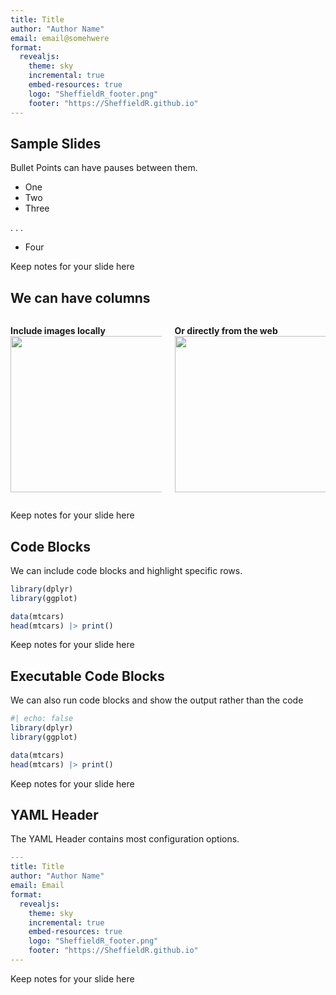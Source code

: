 ```yaml
---
title: Title
author: "Author Name"
email: email@somehwere
format:
  revealjs:
    theme: sky
    incremental: true
    embed-resources: true
    logo: "SheffieldR_footer.png"
    footer: "https://SheffieldR.github.io"
---
```


::: {.incremental}
## Sample Slides

Bullet Points can have pauses between them.

* One
* Two
* Three

. . .

* Four

:::
::: {.notes}

Keep notes for your slide here

:::

::: {.incremental'}
## We can have columns
:::: {.columns}

::: {.column width="50%"}

**Include images locally**
![](SheffieldR_footer.png){width=250}
:::
::: {.column width="50%"}
**Or directly from the web**
![](https://live.staticflickr.com/65535/52358555065_6a2abf6ef5_k.jpg){width=250}
:::
::::
:::
::: {.notes}

Keep notes for your slide here

:::

::: {.incremental}
## Code Blocks

We can include code blocks and highlight specific rows.

```.R
library(dplyr)
library(ggplot)

data(mtcars)
head(mtcars) |> print()
```
:::
::: {.notes}

Keep notes for your slide here

:::


::: {.incremental}
## Executable Code Blocks

We can also run code blocks and show the output rather than the code

```.R
#| echo: false
library(dplyr)
library(ggplot)

data(mtcars)
head(mtcars) |> print()
```

:::
::: {.notes}
Keep notes for your slide here
:::

::: {.incremental}
## YAML Header

The YAML Header contains most configuration options.

```.yaml
---
title: Title
author: "Author Name"
email: Email
format:
  revealjs:
    theme: sky
    incremental: true
    embed-resources: true
    logo: "SheffieldR_footer.png"
    footer: "https://SheffieldR.github.io"
---
```
:::
::: {.notes}
Keep notes for your slide here
:::
